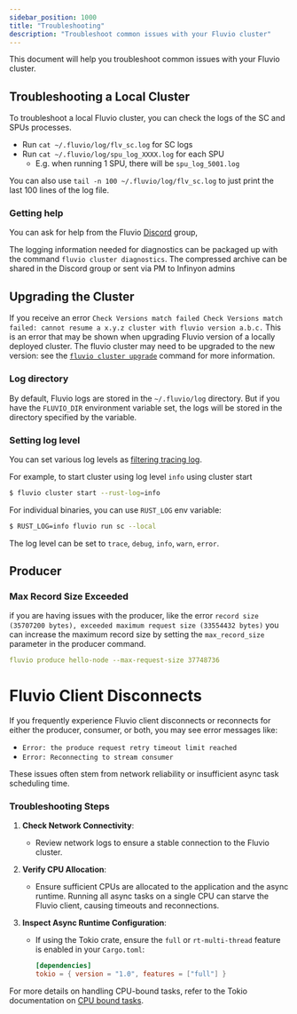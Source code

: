 ```yaml
---
sidebar_position: 1000
title: "Troubleshooting"
description: "Troubleshoot common issues with your Fluvio cluster"
---
```


This document will help you troubleshoot common issues with your Fluvio cluster.

## Troubleshooting a Local Cluster

To troubleshoot a local Fluvio cluster, you can check the logs of the SC and SPUs processes.

- Run `cat ~/.fluvio/log/flv_sc.log` for SC logs
- Run `cat ~/.fluvio/log/spu_log_XXXX.log` for each SPU
  - E.g. when running 1 SPU, there will be `spu_log_5001.log`

You can also use `tail -n 100 ~/.fluvio/log/flv_sc.log` to just print the last 100 lines of the log file.

### Getting help

You can ask for help from the Fluvio [Discord] group,

The logging information needed for diagnostics can be packaged up with the command
`fluvio cluster diagnostics`. The compressed archive can be shared in the Discord group or sent via PM to Infinyon admins

## Upgrading the Cluster

If you receive an error `Check Versions match failed Check Versions match failed: cannot resume a x.y.z cluster with fluvio version a.b.c.` This is an error that may be shown when upgrading Fluvio version of a locally deployed cluster. The fluvio cluster may need to be
upgraded to the new version: see the [`fluvio cluster upgrade`] command for more information.

### Log directory

By default, Fluvio logs are stored in the `~/.fluvio/log` directory.
But if you have the `FLUVIO_DIR` environment variable set, the logs will be stored in the directory specified by the variable.

### Setting log level

You can set various log levels as [filtering tracing log].

For example, to start cluster using log level `info` using cluster start

```bash
$ fluvio cluster start --rust-log=info
```

For individual binaries, you can use `RUST_LOG` env variable:

```bash
$ RUST_LOG=info fluvio run sc --local
```

The log level can be set to `trace`, `debug`, `info`, `warn`, `error`.


## Producer

### Max Record Size Exceeded

if you are having issues with the producer, like the error `record size (35707200 bytes), exceeded maximum request size (33554432 bytes)` you can increase the maximum record size by setting the `max_record_size` parameter in the producer command.

```yaml
fluvio produce hello-node --max-request-size 37748736
```

# Fluvio Client Disconnects

If you frequently experience Fluvio client disconnects or reconnects for either
the producer, consumer, or both, you may see error messages like:

- `Error: the produce request retry timeout limit reached`
- `Error: Reconnecting to stream consumer`

These issues often stem from network reliability or insufficient async task
scheduling time.

### Troubleshooting Steps

1. **Check Network Connectivity**:
   - Review network logs to ensure a stable connection to the Fluvio cluster.

2. **Verify CPU Allocation**:
   - Ensure sufficient CPUs are allocated to the application and the async
   runtime. Running all async tasks on a single CPU can starve the Fluvio
   client, causing timeouts and reconnections.

3. **Inspect Async Runtime Configuration**:
   - If using the Tokio crate, ensure the `full` or `rt-multi-thread` feature is
   enabled in your `Cargo.toml`:
     ```toml
     [dependencies]
     tokio = { version = "1.0", features = ["full"] }
     ```

For more details on handling CPU-bound tasks, refer to the Tokio documentation
on [CPU bound tasks].


[`fluvio cluster upgrade`]: cli/fluvio/cluster.mdx#fluvio-cluster-upgrade
[filtering tracing log]: https://docs.rs/tracing-subscriber/latest/tracing_subscriber/filter/struct.EnvFilter.html
[Discord]: https://discord.com/invite/bBG2dTz
[CPU bound tasks]: https://docs.rs/tokio/latest/tokio/#cpu-bound-tasks-and-blocking-code

